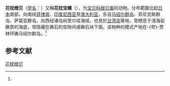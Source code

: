 {{Speciesbox
| name = 花枕绶贝
| status = 
| status_system = 
| image = Eglantine Cowry Cypraea eglantina.jpg
| genus = Mauritia
| species = eglantina
| authority = (Duclos, 1833)<ref name='id10703'>{{cite web| url =http://www.bioinfo.cn/db05/BjdwSpecies.php?action=view&id=10703| title =花枕绶贝| work =《中国动物物种编目数据库》| publisher =中国科学院微生物研究所| author =中国科学院动物研究所| accessdate =2009-04-28| deadurl =yes| archiveurl =https://web.archive.org/web/20160305004759/http://www.bioinfo.cn/db05/BjdwSpecies.php?action=view&id=10703| archivedate =2016-03-05}}</ref>
}}

'''花枕绶贝'''（[[学名|学名]]：{{lang|la|''Mauritia eglantina''}}）又稱'''花枕宝螺'''（''{{lang|la|Cypraea eglantina}}''），为[[宝贝科|宝贝科]][[绶贝属|绶贝属]]的动物。分布範圍北起[[日本|日本]]南部，向南经[[菲律宾|菲律宾]]、[[印度尼西亚|印度尼西亚]]至[[澳大利亚|澳大利亚]]，东自[[马绍尔群岛|马绍尔群岛]]、菲尼克斯群岛、萨莫亚群岛，向西经诸岛屿至爪哇海域，也見於[[台湾岛|台湾岛]]等地，常栖息于浅海岩礁质的海底，常隐藏在礁石的空隙间或礁石块下面。该物种的模式产地在-{夸}-贾林环礁马绍尔群岛。<ref name='id10703'/>

== 参考文献 ==
{{reflist}}

{{Commons category|Mauritia eglantina}}
{{Taxonbar|from=Q6784460}}

[[Category:绶贝属|花枕绶贝]]


{{软体动物小作品}}